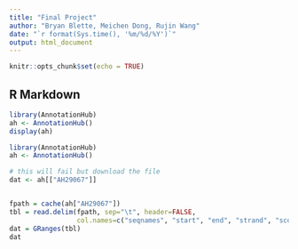 ```yaml
---
title: "Final Project"
author: "Bryan Blette, Meichen Dong, Rujin Wang"
date: "`r format(Sys.time(), '%m/%d/%Y')`"
output: html_document
---
```


```r
knitr::opts_chunk$set(echo = TRUE)
```

## R Markdown

```r
library(AnnotationHub)
ah <- AnnotationHub()
display(ah)
```

```r
library(AnnotationHub)
ah <- AnnotationHub()

# this will fail but download the file 
dat <- ah[["AH29067"]]


fpath = cache(ah["AH29067"])
tbl = read.delim(fpath, sep="\t", header=FALSE, 
                 col.names=c("seqnames", "start", "end", "strand", "score"))
dat = GRanges(tbl)
dat
```




